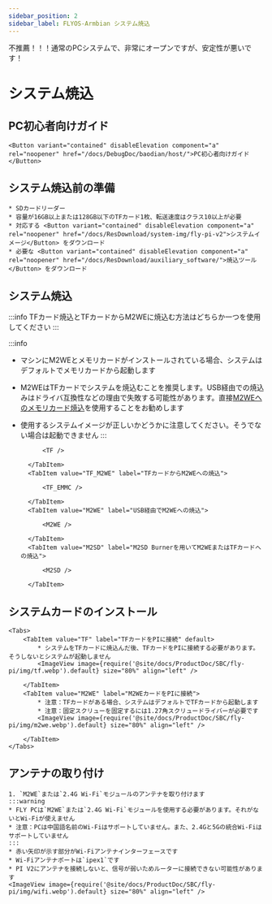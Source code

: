 ```yaml
---
sidebar_position: 2
sidebar_label: FLYOS-Armbian システム焼込
---
```


不推薦！！！通常のPCシステムで、非常にオープンですが、安定性が悪いです！





# システム焼込

## PC初心者向けガイド

    <Button variant="contained" disableElevation component="a" rel="noopener" href="/docs/DebugDoc/baodian/host/">PC初心者向けガイド</Button>

## システム焼込前の準備

    * SDカードリーダー
    * 容量が16GB以上または128GB以下のTFカード1枚、転送速度はクラス10以上が必要
    * 対応する <Button variant="contained" disableElevation component="a" rel="noopener" href="/docs/ResDownload/system-img/fly-pi-v2">システムイメージ</Button> をダウンロード
    * 必要な <Button variant="contained" disableElevation component="a" rel="noopener" href="/docs/ResDownload/auxiliary_software/">焼込ツール</Button> をダウンロード

## システム焼込

:::info
TFカード焼込とTFカードからM2WEに焼込む方法はどちらか一つを使用してください
:::

:::info
* マシンにM2WEとメモリカードがインストールされている場合、システムはデフォルトでメモリカードから起動します
* M2WEはTFカードでシステムを焼込むことを推奨します。USB経由での焼込みはドライバ互換性などの理由で失敗する可能性があります。直接[M2WEへのメモリカード焼込](https://mellow-next.klipper.cn/docs/ProductDoc/SBC/fly-pi-v2/fly-os)を使用することをお勧めします
* 使用するシステムイメージが正しいかどうかに注意してください。そうでない場合は起動できません
:::

    <Tabs>
        <TabItem value="TF" label="TFカードへの焼込" default>
            
            <TF />
            
        </TabItem>
        <TabItem value="TF_M2WE" label="TFカードからM2WEへの焼込">
            
            <TF_EMMC />

        </TabItem>
        <TabItem value="M2WE" label="USB経由でM2WEへの焼込">
            
            <M2WE />

        </TabItem>
        <TabItem value="M2SD" label="M2SD Burnerを用いてM2WEまたはTFカードへの焼込">
            
            <M2SD />

        </TabItem>
    </Tabs>



## システムカードのインストール

    <Tabs>
        <TabItem value="TF" label="TFカードをPIに接続" default>
            * システムをTFカードに焼込んだ後、TFカードをPIに接続する必要があります。そうしないとシステムが起動しません
            <ImageView image={require('@site/docs/ProductDoc/SBC/fly-pi/img/tf.webp').default} size="80%" align="left" />  

        </TabItem>
        <TabItem value="M2WE" label="M2WEカードをPIに接続">
            * 注意：TFカードがある場合、システムはデフォルトでTFカードから起動します
            * 注意：固定スクリューを固定するには1.27角スクリュードライバーが必要です
            <ImageView image={require('@site/docs/ProductDoc/SBC/fly-pi/img/m2we.webp').default} size="80%" align="left" />  

        </TabItem>
    </Tabs>


## アンテナの取り付け

    1. `M2WE`または`2.4G Wi-Fi`モジュールのアンテナを取り付けます
    :::warning
    * FLY PCは`M2WE`または`2.4G Wi-Fi`モジュールを使用する必要があります。それがないとWi-Fiが使えません
    * 注意：PCは中国語名前のWi-Fiはサポートしていません。また、2.4Gと5Gの統合Wi-Fiはサポートしていません
    :::
    * 赤い矢印が示す部分がWi-Fiアンテナインターフェースです
    * Wi-Fiアンテナポートは`ipex1`です
    * PI V2にアンテナを接続しないと、信号が弱いためルーターに接続できない可能性があります
    <ImageView image={require('@site/docs/ProductDoc/SBC/fly-pi/img/wifi.webp').default} size="80%" align="left" /> 

